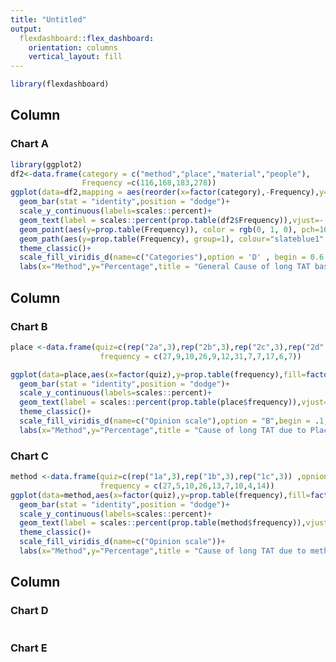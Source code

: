 ```yaml
---
title: "Untitled"
output: 
  flexdashboard::flex_dashboard:
    orientation: columns
    vertical_layout: fill
---
```


```r
library(flexdashboard)
```

Column {data-width=650}
-----------------------------------------------------------------------

### Chart A

```r
library(ggplot2)
df2<-data.frame(category = c("method","place","material","people"),
                Frequency =c(116,168,183,278))
ggplot(data=df2,mapping = aes(reorder(x=factor(category),-Frequency),y=prop.table(Frequency),fill=factor(category)))+
  geom_bar(stat = "identity",position = "dodge")+
  scale_y_continuous(labels=scales::percent)+
  geom_text(label = scales::percent(prop.table(df2$Frequency)),vjust=-.2,position = position_dodge(.9))+
  geom_point(aes(y=prop.table(Frequency)), color = rgb(0, 1, 0), pch=16, size=1) +
  geom_path(aes(y=prop.table(Frequency), group=1), colour="slateblue1", lty=3, size=0.9) +
  theme_classic()+
  scale_fill_viridis_d(name=c("Categories"),option = 'D' , begin = 0.6 ,end = .9)+
  labs(x="Method",y="Percentage",title = "General Cause of long TAT based on category ")
```

Column {data-width=350}
-----------------------------------------------------------------------

### Chart B

```r
place <-data.frame(quiz=c(rep("2a",3),rep("2b",3),rep("2c",3),rep("2d",3)) ,opnion=rep(c("high","moderate","low"),4),
                    frequency = c(27,9,10,26,9,12,31,7,7,17,6,7))

ggplot(data=place,aes(x=factor(quiz),y=prop.table(frequency),fill=factor(opnion)))+
  geom_bar(stat = "identity",position = "dodge")+
  scale_y_continuous(labels=scales::percent)+
  geom_text(label = scales::percent(prop.table(place$frequency)),vjust=-.2,position = position_dodge(.9))+
  theme_classic()+
  scale_fill_viridis_d(name=c("Opinion scale"),option = "B",begin = .1,end = .5)+
  labs(x="Method",y="Percentage",title = "Cause of long TAT due to Place/Environment ")
```

### Chart C

```r
method <-data.frame(quiz=c(rep("1a",3),rep("1b",3),rep("1c",3)) ,opnion=rep(c("high","moderate","low"),3),
                    frequency = c(27,5,10,26,13,7,10,4,14))
ggplot(data=method,aes(x=factor(quiz),y=prop.table(frequency),fill=factor(opnion)))+
  geom_bar(stat = "identity",position = "dodge")+
  scale_y_continuous(labels=scales::percent)+
  geom_text(label = scales::percent(prop.table(method$frequency)),vjust=-.2,position = position_dodge(.9))+
  theme_classic()+
  scale_fill_viridis_d(name=c("Opinion scale"))+
  labs(x="Method",y="Percentage",title = "Cause of long TAT due to method")
```


Column {data-width=350}
-----------------------------------------------------------------------

### Chart D

```r

```

### Chart E

```r

```
